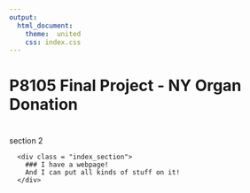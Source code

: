 ```yaml
---
output:
  html_document:
    theme:  united
    css: index.css
---
```



<div class="cd-fixed-bg cd-fixed-bg--1"> 
  <h1 class = "front-page-title">P8105 Final Project - NY Organ Donation <h1>
</div> 

<div class="cd-fixed-bg cd-fixed-bg--2"> 
  section 2 
</div> 

<div class="cd-scrolling-bg cd-scrolling-bg--color-2">
  <div class="cd-scrolling-bg__content">
      <div class = "index_section">  
        ### I have a webpage!
        And I can put all kinds of stuff on it!
      </div>
  </div> 
</div> 


```r

```

